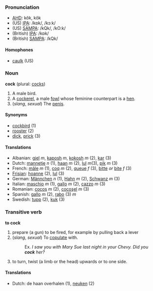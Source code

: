===Pronunciation===
*[[w:AHD|AHD]]: kŏk, kôk
*(US) [[w:IPA|IPA]]: /kɒk/, /kɔːk/
*(US) [[w:SAMPA|SAMPA]]: /kQk/, /kO:k/
*(British) [[w:IPA|IPA]]: /kɒk/
*(British) [[w:SAMPA|SAMPA]]: /kQk/

====Homophones====
*[[caulk]] (US)

===Noun===
'''cock''' (plural: [[cocks]])

# A male bird.
# A [[cockerel]], a male [[fowl]] whose feminine counterpart is a [[hen]].
# (''slang'', ''sexual'') The [[penis]].

====Synonyms====
*[[cockbird]] (1)
*[[rooster]] (2)
*[[dick]], [[prick]] (3)

====Translations====
*Albanian: [[gjel]] ''m'', [[kaposh]] ''m'', [[kokosh]] ''m'' (2), [[kar]] (3)
*Dutch: [[mannetje]] ''n'' (1), [[haan]] ''m'' (2), [[lul]] ''m''(3), [[pik]] ''m'' (3) 
*French: [[mâle]] ''m'' (1), [[coq]] ''m'' (2), [[queue]] ''f'' (3), [[bitte]] ''or'' [[bite]] ''f'' (3)
*[[Frisian]]: [[hoanne]] (2), [[lul]] (3)
*German: [[Männchen]] ''n'' (1), [[Hahn]] ''m'' (2), [[Schwanz]] ''m'' (3)
*Italian: [[maschio]] ''m'' (1), [[gallo]] ''m'' (2), [[cazzo]] ''m'' (3)
*Romanian: [[cocoş]] ''m'' (2), [[cocoşel]] ''m'' (3)
*Spanish: [[gallo]] ''m'' (2), [[rabo]] (3) ''m''
*Swedish: [[tupp]] (2), [[kuk]] (3)

===Transitive verb===
'''to cock'''

# prepare (a gun) to be fired, for example by pulling back a lever
# (''slang'', ''sexual'') To [[copulate]] with.
#:Ex. ''I saw you with Mary Sue last night in your Chevy.  Did you '''cock''' her?''
# to turn, twist (a limb or the head) upwards or to one side.

====Translations====
*Dutch: de haan overhalen (1), [[neuken]] (2)
